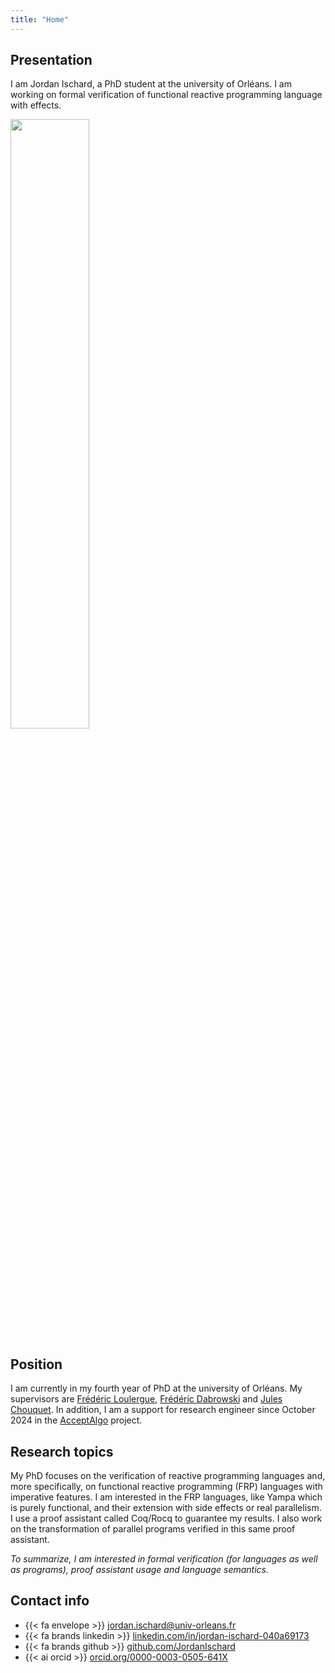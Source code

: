 ```yaml
---
title: "Home"
---
```

::: {layout="[ 70, 30 ]"}

::: {#first-column}
## Presentation

I am Jordan Ischard, a PhD student at the university of Orléans. I am working on formal verification of functional reactive programming language with effects. 
:::

::: {#second-column}
![](images/moi.jpg){width=50% fig-align="left"}
:::

:::

## Position

I am currently in my fourth year of PhD at the university of Orléans. My supervisors are [Frédéric Loulergue](https://frederic.loulergue.eu/), [Frédéric Dabrowski](https://www.univ-orleans.fr/lifo/Members/Frederic.Dabrowski/) and [Jules Chouquet](https://www.univ-orleans.fr/lifo/membres/chouquet/).  In addition, I am a support for research engineer since October 2024 in the [AcceptAlgo](https://www.univ-orleans.fr/lifo/projets/Acceptabilit%C3%A9%20des%20algorithmes) project.

## Research topics

My PhD focuses on the verification of reactive programming languages and, more specifically, on functional reactive programming (FRP) languages with imperative features. I am interested in the FRP languages, like Yampa which is purely functional, and their extension with side effects or real parallelism. I use a proof assistant called Coq/Rocq to guarantee my results. I also work on the transformation of parallel programs verified in this same proof assistant.

_To summarize, I am interested in formal verification (for languages as well as programs), proof assistant usage and language semantics._

## Contact info

- {{< fa envelope >}} [jordan.ischard@univ-orleans.fr](mailto:jordan.ischard@univ-orleans.fr)
- {{< fa brands linkedin >}} [linkedin.com/in/jordan-ischard-040a69173](https://www.linkedin.com/in/jordan-ischard-040a69173/)
- {{< fa brands github >}} [github.com/JordanIschard](https://github.com/JordanIschard)
- {{< ai orcid >}} [orcid.org/0000-0003-0505-641X](https://orcid.org/0000-0003-0505-641X)